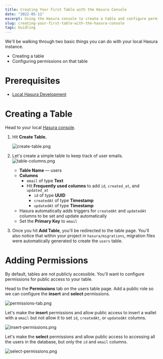 ```yaml
---
title: Creating Your First Table with the Hasura Console 
date: "2022-05-11"
excerpt: Using the Hasura console to create a table and configure permissions on that table
slug: creating-your-first-table-with-the-hasura-console
tags: buidling
---
```

We'll be walking through two basic things you can do with your local Hasura instance. 

- Creating a table
- Configuring permissions on that table

# Prerequisites

- [Local Hasura Development](/posts/local-hasura-development)

# Creating a Table

Head to your local [Hasura console](http://localhost:9695/console/data/default/schema/public).

1. Hit **Create Table.** 
    
    ![create-table.png](/posts/creating-your-first-table-with-the-hasura-console/create-table.png)
    
2. Let's create a simple table to keep track of user emails. 
    ![table-columns.png](/posts/creating-your-first-table-with-the-hasura-console/table-columns.png)

    - **Table Name** — users
    - **Columns**
        - `email` of type **Text**
        - Hit **Frequently used columns** to add `id`, `created_at`, and `updated_at`
            - `id` of type **UUID**
            - `createdAt` of type **Timestamp**
            - `updatedAt` of type **Timestamp**
    - Hasura automatically adds triggers for `createdAt` and `updatedAt` columns to be set and update automatically
    - Set the **Primary Key** to `email`
3. Once you hit **Add Table**, you'll be redirected to the table page. You'll also notice that within your project in `hasura/migrations`, migration files were automatically generated to create the `users` table. 

# Adding Permissions

By default, tables are not publicly accessible. You'll want to configure permissions for public access to your table. 

Head to the **Permissions** tab on the users table page. Add a public role so we can configure the **insert** and **select** permissions. 

![permissions-tab.png](/posts/creating-your-first-table-with-the-hasura-console/permissions-tab.png)

Let's make the **insert** permissions and allow public access to insert a wallet with a `email` but not allow it to set `id`, `createdAt`, or `updatedAt` columns. 

![insert-permissions.png](/posts/creating-your-first-table-with-the-hasura-console/insert-permissions.png)

Let's make the **select** permissions and allow public access to accessing all the users in the database, but only the `id` and `email` columns.

![select-permissions.png](/posts/creating-your-first-table-with-the-hasura-console/select-permissions.png)
